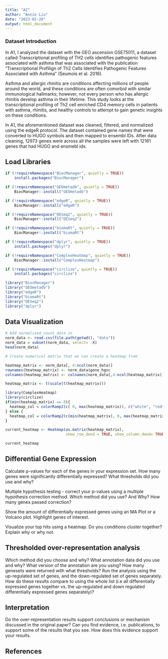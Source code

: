 ```yaml
---
title: "A2"
author: "Annie Liu"
date: "2023-02-28"
output: html_document
---
```

### Dataset Introduction

In A1, I analyzed the dataset with the GEO ascension GSE75011, a dataset called Transcriptional profiling of TH2 cells identifies pathogenic features associated with asthma that was associated with the publication "Transcriptional Profilign of Th2 Cells Identifies Pathogenic Features Associated with Asthma" (Seumois et al. 2016). 

Asthma and allergic rhinitis are conditions affecting millions of people around the world, and these conditions are often comorbid with similar immunological hallmarks; however, not every person who has allergic rhinitis develop asthma in their lifetime. This study looks at the transcriptional profiling of Th2 cell enriched CD4 memory cells in patients with asthma, rhinitis, and healthy controls to attempt to gain genetic insights on these conditions. 

In A1, the aforementioned dataset was cleaned, filtered, and normalized using the edgeR protocol. The dataset contained gene names that were converted to HUGO symbols and then mapped to ensembl IDs. After data cleaning, 12973 genes were across all the samples were left with 12161 genes that had HUGO and ensmebl ids.  


## Load Libraries

``` r
if (!requireNamespace("BiocManager", quietly = TRUE))
    install.packages("BiocManager")

if (!requireNamespace("GEOmetadb", quietly = TRUE))
    BiocManager::install("GEOmetadb")

if (!requireNamespace("edgeR", quietly = TRUE)) 
    BiocManager::install("edgeR")

if (!requireNamespace("DESeq2", quietly = TRUE)) 
    BiocManager::install("DESeq2")

if (!requireNamespace("biomaRt", quietly = TRUE)) 
    BiocManager::install("biomaRt")

if (!requireNamespace("dplyr", quietly = TRUE))
    install.packages("dplyr")

if (!requireNamespace("ComplexHeatmap", quietly = TRUE))
    BiocManager::install("ComplexHeatmap")

if (!requireNamespace("circlize", quietly = TRUE))
    install.packages("circlize")

library("BiocManager")
library("GEOmetadb")
library("edgeR")
library("biomaRt")
library("DESeq2")
library("dplyr")     

```
## Data Visualization
```r
# Add normalized_count_data in
norm_data <- read.csv(file.path(getwd(), "data"))
norm_data = subset(norm_data, select= -X)
head(norm_data)

# Create numerical matrix that we can create a heatmap from

heatmap_matrix <- norm_data[, 4:ncol(norm_data)]
rownames(heatmap_matrix) <- norm_data$gene_hgnc
colnames(heatmap_matrix) <- colnames(norm_data[,4:ncol(heatmap_matrix)])

heatmap_matrix <- t(scale(t(heatmap_matrix)))

library(ComplexHeatmap)
library(circlize)
if(min(heatmap_matrix) == 0){
  heatmap_col = colorRamp2(c( 0, max(heatmap_matrix)), c("white", "red"))
} else {
  heatmap_col = colorRamp2(c(min(heatmap_matrix), 0, max(heatmap_matrix)), c("blue", "white", "red"))
}

current_heatmap <- Heatmap(as.matrix(heatmap_matrix),
                           show_row_dend = TRUE, show_column_dend= TRUE, col=heatmap_col, show_column_names = TRUE, show_row_names=FALSE, show_heatmap_legend=TRUE)

current_heatmap
```



## Differential Gene Expression
Calculate p-values for each of the genes in your expression set. How many genes were significantly differentially expressed? What thresholds did you use and why?

Multiple hypothesis testing - correct your p-values using a multiple hypothesis correction method. Which method did you use? And Why? How many genes passed correction?

Show the amount of differentially expressed genes using an MA Plot or a Volcano plot. Highlight genes of interest.

Visualize your top hits using a heatmap. Do you conditions cluster together? Explain why or why not.


## Thresholded over-representation analysis
Which method did you choose and why?
What annotation data did you use and why? What version of the annotation are you using?
How many genesets were returned with what thresholds?
Run the analysis using the up-regulated set of genes, and the down-regulated set of genes separately. How do these results compare to using the whole list (i.e all differentially expressed genes together vs. the up-regulated and down regulated differentially expressed genes separately)?

## Interpretation
Do the over-representation results support conclusions or mechanism discussed in the original paper?
Can you find evidence, i.e. publications, to support some of the results that you see. How does this evidence support your results.

## References

